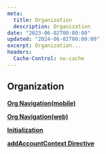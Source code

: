 ```yaml
---
meta:
  title: Organization
  description: Organization
date: "2023-06-02T00:00:00"
updated: "2024-06-02T00:00:00"
excerpt: Organization...
headers:
  Cache-Control: no-cache
---
```


## Organization

**[Org Navigation(mobile)](/docs/organization/adding-org-mobile-navigation)** 

**[Org Navigation(web)](/docs/organization/adding-org-web-navigation)** 

**[Initialization](/docs/organization/initialization)** 

**[addAccountContext Directive](/docs/organization//adding-account-context)**

